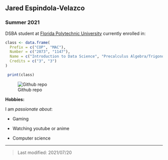 ## Jared Espindola-Velazco

### Summer 2021 

DSBA student at [Florida Polytechnic University](https://www.floridapoly.edu) currently enrolled in: 

```{r}
class <- data.frame(
  Prefix = c("COP", "MAC"),
  Number = c("2073", "1147"),
  Name = c("Introduction to Data Science", "Precalculus Algebra/Trigonometry"),
  Credits = c("3", "3")
)
```

```{r}
 print(class)
```
![Github repo](/Data Science/Screenshot(7).png)



**Hobbies:**

I am _passionate about_: 

- Gaming

- Watching youtube or anime

- Computer science

***

> Last modified: 2021/07/20